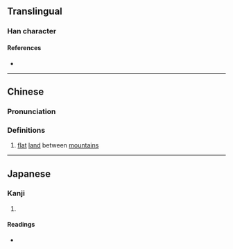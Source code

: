 {{also|岙}}
{{character info/new}}
==Translingual==

===Han character===
{{Han char|rn=46|rad=山|as=13|sn=16|four=27772|canj=HKU,XHKU|ids=⿱奧山}}

====References====
* {{Han ref|kx=0321.081|dkj=08542|hdz=10798.090|uh=5DB4|ud=23988|bh=E96A|bd=59754}}

----

==Chinese==
{{zh-forms|s=岙}}

===Pronunciation===
{{zh-pron
|m=ào
|c=ou3
|cat=
}}

===Definitions===
{{zh-hanzi}}

# [[flat]] [[land]] between [[mountain]]s {{q|usually in place names in coastal regions such as [[Zhejiang]] and [[Fujian]]}}

----

==Japanese==

===Kanji===
{{ja-kanji|grade=|rs=山13}}

# {{defn|lang=ja|sort=山13}}

====Readings====
* {{ja-readings|on=[[あう]] (au), [[おう]] (ō), [[いく]] (iku)|kun=[[おく]] (oku), [[くま]] (kuma)}}